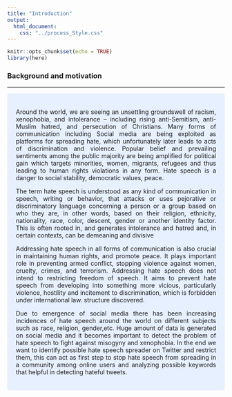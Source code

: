 ```yaml
---
title: "Introduction"
output: 
  html_document:
    css: "../process_Style.css"
---
```



```r
knitr::opts_chunk$set(echo = TRUE)
library(here)
```

<style>
body {
text-align: justify}
</style>

<div class="bodyRmdContent">
### Background and motivation
***
<style>
div.blue { background-color:#e6f0ff; border-radius: 5px; padding: 20px;}
</style>
<div class = "blue">


<p style="text-align: justify;">
Around the world, we are seeing an unsettling groundswell of racism, xenophobia, and intolerance – including rising anti-Semitism, anti-Muslim hatred, and persecution of Christians. Many forms of communication including Social media are being exploited as platforms for spreading hate, which unfortunately later leads to acts of discrimination and violence. Popular belief and prevailing sentiments among the public majority are being amplified for political gain which targets minorities, women, migrants, refugees and thus leading to human rights violations in any form. Hate speech is a danger to social stability, democratic values, peace.

</p>
<p style="text-align: justify;">
The term hate speech is understood as any kind of communication in speech, writing or behavior, that attacks or uses pejorative or discriminatory language concerning a person or a group based on who they are, in other words, based on their religion, ethnicity, nationality, race, color, descent, gender or another identity factor. This is often rooted in, and generates intolerance and hatred and, in certain contexts, can be demeaning and divisive
</p>
<p style="text-align: justify;">
Addressing hate speech in all forms of communication is also crucial in maintaining human rights, and promote peace. It plays important role in preventing armed conflict, stopping violence against women, cruelty, crimes, and terrorism. Addressing hate speech does not intend to restricting freedom of speech. It aims to prevent hate speech from developing into something more vicious, particularly violence, hostility and incitement to discrimination, which is forbidden under international law. 
 structure discovered.
</p >
<p style="text-align: justify;">
Due to emergence of social media there has been increasing incidences of hate speech around the world on different subjects such as race, religion, gender,etc. Huge amount of data is generated on social media and it becomes important to detect the problem of hate speech to fight against misogyny and xenophobia. In the end we want to identify possible hate speech spreader on Twitter and restrict them, this can act as first step to stop hate speech from spreading in a community among online users and analyzing possible keywords that helpful in detecting hateful tweets.
</p>
</div>
</div>

